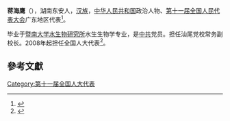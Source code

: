 '''蒋海鹰'''（{{bd|1967年||}}），湖南东安人，[[汉族|汉族]]，[[中华人民共和国|中华人民共和国]]政治人物、[[第十一届全国人民代表大会|第十一届全国人民代表大会]]广东地区代表<ref>{{cite web|author=新华网|title=第十一届全国人大代表|url=http://news.xinhuanet.com/ziliao/2008-03/03/content_7708230.htm?node=36628|publisher=新华网|accessdate=2014-01-07|archive-date=2014-01-10|archive-url=https://web.archive.org/web/20140110211415/http://news.xinhuanet.com/ziliao/2008-03/03/content_7708230.htm?node=36628|dead-url=no}}</ref>。

毕业于[[暨南大学水生物研究所|暨南大学水生物研究所]]水生生物学专业，是[[中共|中共]]党员。担任汕尾党校常务副校长。2008年起担任全国人大代表<ref>{{cite news|title=全国人大代表信息-蒋海鹰|url= http://210.82.31.1:8084/delegate/viewDelegate.action?dbid=111936|accessdate=2013-04-05|newspaper=全国人大网|archive-url=https://web.archive.org/web/20140522074612/http://www.npc.gov.cn/delegate/viewDelegate.action?dbid=111936|archive-date=2014-05-22|dead-url=yes}}</ref>。

==參考文獻==
{{reflist}}
[[Category:第十一届全国人大代表|Category:第十一届全国人大代表]]